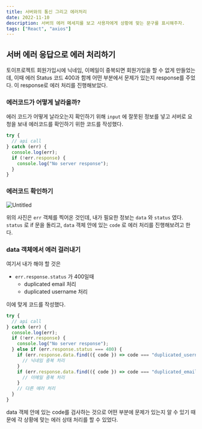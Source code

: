 ```yaml
---
title: 서버와의 통신 그리고 에러처리
date: 2022-11-10
description: 서버의 에러 메세지를 보고 사용자에게 상황에 맞는 문구를 표시해주자.
tags: ["React", "axios"]
---
```


## 서버 에러 응답으로 에러 처리하기

토이프로젝트 회원가입시에 닉네임, 이메일이 중복되면 회원가입을 할 수 없게 만들었는데, 이때 에러 Status 코드 400과 함께 어떤 부분에서 문제가 있는지 response를 주었다. 이 response로 에러 처리를 진행해보았다.

### 에러코드가 어떻게 날라올까?

에러 코드가 어떻게 날라오는지 확인하기 위해 `input` 에 잘못된 정보를 넣고 서버로 요청을 보내 에러코드를 확인하기 위한 코드를 작성했다.

```JavaScript
try {
  // api call
} catch (err) {
  console.log(err);
  if (!err.response) {
    console.log("No server response");
  }
}
```

### 에러코드 확인하기

![Untitled](./1.png)

위의 사진은 `err` 객체를 찍어온 것인데, 내가 필요한 정보는 `data` 와 `status` 였다. `status` 로 if 문을 돌리고, `data` 객체 안에 있는 `code` 로 에러 처리를 진행해보려고 한다.

### data 객체에서 에러 걸러내기

여기서 내가 해야 할 것은

- `err.response.status` 가 400일때
  - duplicated email 처리
  - duplicated username 처리

이에 맞게 코드를 작성했다.

```JavaScript
try {
  // api call
} catch (err) {
  console.log(err);
  if (!err.response) {
    console.log("No server response");
  } else if (err.response.status === 400) {
    if (err.response.data.find(({ code }) => code === "duplicated_username")) {
      // 닉네임 중복 처리
    }
    if (err.response.data.find(({ code }) => code === "duplicated_email")) {
      // 이메일 중복 처리
    }
    // 다른 에러 처리
  }
}
```

data 객체 안에 있는 code를 검사하는 것으로 어떤 부분에 문제가 있는지 알 수 있기 때문에 각 상황에 맞는 에러 상태 처리를 할 수 있었다.
